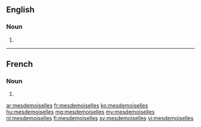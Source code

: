 {{also|Mesdemoiselles}}

==English==

===Noun===
{{head|en|noun plural form}}

# {{plural of|mademoiselle|lang=en}}

----

==French==

===Noun===
{{head|fr|noun plural form|g=f}}

# {{plural of|mademoiselle|lang=fr}}

[[ar:mesdemoiselles]]
[[fr:mesdemoiselles]]
[[ko:mesdemoiselles]]
[[hu:mesdemoiselles]]
[[mg:mesdemoiselles]]
[[my:mesdemoiselles]]
[[nl:mesdemoiselles]]
[[fi:mesdemoiselles]]
[[sv:mesdemoiselles]]
[[vi:mesdemoiselles]]